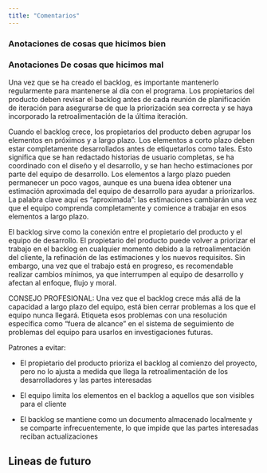 ```yaml
---
title: "Comentarios"
---
```


### Anotaciones de cosas que hicimos bien

### Anotaciones De cosas que hicimos mal

Una vez que se ha creado el backlog, es importante mantenerlo regularmente para mantenerse al día con el programa. Los propietarios del producto deben revisar el backlog antes de cada reunión de planificación de iteración para asegurarse de que la priorización sea correcta y se haya incorporado la retroalimentación de la última iteración.

Cuando el backlog crece, los propietarios del producto deben agrupar los elementos en próximos y a largo plazo. Los elementos a corto plazo deben estar completamente desarrollados antes de etiquetarlos como tales. Esto significa que se han redactado historias de usuario completas, se ha coordinado con el diseño y el desarrollo, y se han hecho estimaciones por parte del equipo de desarrollo. Los elementos a largo plazo pueden permanecer un poco vagos, aunque es una buena idea obtener una estimación aproximada del equipo de desarrollo para ayudar a priorizarlos. La palabra clave aquí es "aproximada": las estimaciones cambiarán una vez que el equipo comprenda completamente y comience a trabajar en esos elementos a largo plazo.

El backlog sirve como la conexión entre el propietario del producto y el equipo de desarrollo. El propietario del producto puede volver a priorizar el trabajo en el backlog en cualquier momento debido a la retroalimentación del cliente, la refinación de las estimaciones y los nuevos requisitos. Sin embargo, una vez que el trabajo está en progreso, es recomendable realizar cambios mínimos, ya que interrumpen al equipo de desarrollo y afectan al enfoque, flujo y moral.

CONSEJO PROFESIONAL:
Una vez que el backlog crece más allá de la capacidad a largo plazo del equipo, está bien cerrar problemas a los que el equipo nunca llegará. Etiqueta esos problemas con una resolución específica como "fuera de alcance" en el sistema de seguimiento de problemas del equipo para usarlos en investigaciones futuras.

Patrones a evitar:

- El propietario del producto prioriza el backlog al comienzo del proyecto, pero no lo ajusta a medida que llega la retroalimentación de los desarrolladores y las partes interesadas

- El equipo limita los elementos en el backlog a aquellos que son visibles para el cliente

- El backlog se mantiene como un documento almacenado localmente y se comparte infrecuentemente, lo que impide que las partes interesadas reciban actualizaciones

## Lineas de futuro